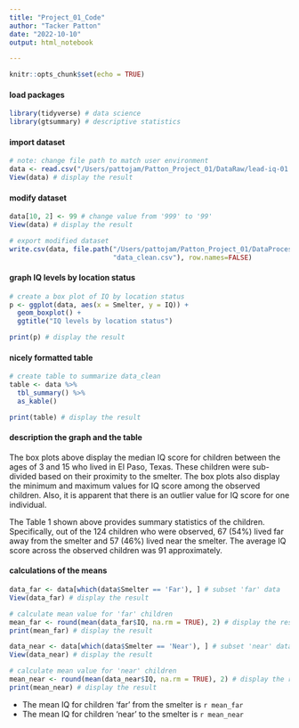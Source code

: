 ```yaml
---
title: "Project_01_Code"
author: "Tacker Patton"
date: "2022-10-10"
output: html_notebook

---
```


```r
knitr::opts_chunk$set(echo = TRUE)

```

#### load packages 

```r
library(tidyverse) # data science
library(gtsummary) # descriptive statistics

```

#### import dataset

```r
# note: change file path to match user environment 
data <- read.csv("/Users/pattojam/Patton_Project_01/DataRaw/lead-iq-01.csv")
View(data) # display the result

```

#### modify dataset 

```r
data[10, 2] <- 99 # change value from '999' to '99'
View(data) # display the result

# export modified dataset
write.csv(data, file.path("/Users/pattojam/Patton_Project_01/DataProcessed", 
                          "data_clean.csv"), row.names=FALSE)

```

#### graph IQ levels by location status

```r
# create a box plot of IQ by location status
p <- ggplot(data, aes(x = Smelter, y = IQ)) + 
  geom_boxplot() + 
  ggtitle("IQ levels by location status")

print(p) # display the result

```

#### nicely formatted table

```r
# create table to summarize data_clean
table <- data %>% 
  tbl_summary() %>%
  as_kable()

print(table) # display the result

```

#### description the graph and the table

The box plots above display the median IQ score for children between the ages of 3 and 15 who lived in El Paso, Texas. These children were sub-divided based on their proximity to the smelter. The box plots also display the minimum and maximum values for IQ score among the observed children. Also, it is apparent that there is an outlier value for IQ score for one individual. 

The Table 1 shown above provides summary statistics of the children. Specifically, out of the 124 children who were observed, 67 (54%) lived far away from the smelter and 57 (46%) lived near the smelter. The average IQ score across the observed children was 91 approximately.

#### calculations of the means

```r
data_far <- data[which(data$Smelter == 'Far'), ] # subset 'far' data
View(data_far) # display the result

# calculate mean value for 'far' children
mean_far <- round(mean(data_far$IQ, na.rm = TRUE), 2) # display the result 
print(mean_far) # display the result

data_near <- data[which(data$Smelter == 'Near'), ] # subset 'near' data
View(data_near) # display the result

# calculate mean value for 'near' children
mean_near <- round(mean(data_near$IQ, na.rm = TRUE), 2) # display the result 
print(mean_near) # display the result

```

* The mean IQ for children 'far' from the smelter is `r mean_far`
* The mean IQ for children 'near' to the smelter is `r mean_near`
